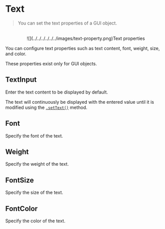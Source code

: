 
# Text

> You can set the text properties of a GUI object.

<center>
<br/>
![](../../../../../../images/text-property.png)Text properties
<br/>
</center>

You can configure text properties such as text content, font, weight, size, and color.  

These properties exist only for GUI objects.

## TextInput

Enter the text content to be displayed by default.  

The text will continuously be displayed with the entered value until it is modified using the [`.setText()`](../../../../script/api/sprite#settext) method.

## Font

Specify the font of the text.

## Weight

Specify the weight of the text.

## FontSize

Specify the size of the text.

## FontColor

Specify the color of the text.